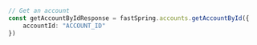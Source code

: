 ```typescript index.ts
// Get an account
const getAccountByIdResponse = fastSpring.accounts.getAccountById({
    accountId: "ACCOUNT_ID"
})
```